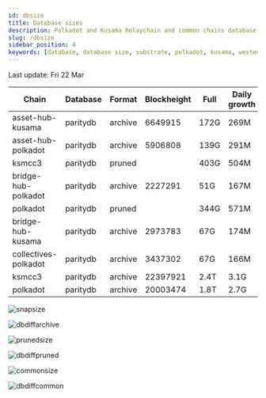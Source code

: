 ```yaml
---
id: dbsize
title: Database sizes
description: Polkadot and Kusama Relaychain and common chains database sizes
slug: /dbsize
sidebar_position: 4
keywords: [database, database size, substrate, polkadot, kusama, westend]
---
```



Last update: Fri 22 Mar

| Chain    | Database   | Format | Blockheight | Full         | Daily growth |
| ------------------------| ----------- | -------- | ------- | ---------- | ----- | 
| asset-hub-kusama | paritydb | archive | 6649915 | 172G | 269M |
| asset-hub-polkadot | paritydb | archive | 5906808 | 139G | 291M |
| ksmcc3 | paritydb | pruned |  | 403G | 504M |
| bridge-hub-polkadot | paritydb | archive | 2227291 | 51G | 167M |
| polkadot | paritydb | pruned |  | 344G | 571M |
| bridge-hub-kusama | paritydb | archive | 2973783 | 67G | 174M |
| collectives-polkadot | paritydb | archive | 3437302 | 67G | 166M |
| ksmcc3 | paritydb | archive | 22397921 | 2.4T | 3.1G |
| polkadot | paritydb | archive | 20003474 | 1.8T | 2.7G |

![snapsize](/img/archivesize.png)

![dbdiffarchive](/img/dbdiffrelay.png)

![prunedsize](/img/prunedsize.png)

![dbdiffpruned](/img/dbdiffpruned.png)

![commonsize](/img/commonsize.png)

![dbdiffcommon](/img/dbdiffcommon.png)
